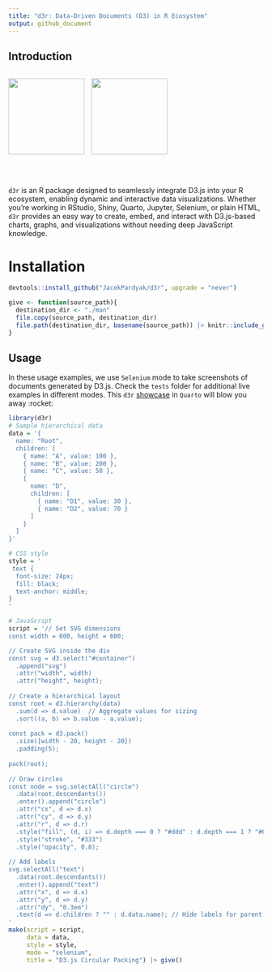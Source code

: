 ```yaml
---
title: "d3r: Data-Driven Documents (D3) in R Ecosystem"
output: github_document
---
```


## Introduction

<div style="display: flex; align-items: center;">
  <img src="https://upload.wikimedia.org/wikipedia/commons/1/15/Logo_D3.svg" style="height: 150px; margin-right: 10px;">
  <img src="https://upload.wikimedia.org/wikipedia/commons/1/1b/R_logo.svg" style="height: 150px;">
</div>

</br>

`d3r` is an R package designed to seamlessly integrate D3.js into your R ecosystem, enabling dynamic and interactive data visualizations. Whether you're working in RStudio, Shiny, Quarto, Jupyter, Selenium, or plain HTML, `d3r` provides an easy way to create, embed, and interact with D3.js-based charts, graphs, and visualizations without needing deep JavaScript knowledge.

# Installation

``` r
devtools::install_github("JacekPardyak/d3r", upgrade = "never")
```

```r
give <- function(source_path){
  destination_dir <- "./man"
  file.copy(source_path, destination_dir)
  file.path(destination_dir, basename(source_path)) |> knitr::include_graphics()
}
```

## Usage

In these usage examples, we use `Selenium` mode to take screenshots of documents generated by D3.js. Check the `tests` folder for additional live examples in different modes. This `d3r` [showcase](https://jacekpardyak.github.io/d3r/) in `Quarto` will blow you away :rocket: 


```r
library(d3r)
# Sample hierarchical data
data = '{
  name: "Root",
  children: [
    { name: "A", value: 100 },
    { name: "B", value: 200 },
    { name: "C", value: 50 },
    { 
      name: "D", 
      children: [
        { name: "D1", value: 30 },
        { name: "D2", value: 70 }
      ]
    }
  ]
}'

# CSS style
style = '
 text {
  font-size: 24px;
  fill: black;
  text-anchor: middle;
}
'

# JavaScript
script = '// Set SVG dimensions
const width = 600, height = 600;

// Create SVG inside the div
const svg = d3.select("#container")
  .append("svg")
  .attr("width", width)
  .attr("height", height);
      
// Create a hierarchical layout
const root = d3.hierarchy(data)
  .sum(d => d.value)  // Aggregate values for sizing
  .sort((a, b) => b.value - a.value);
    
const pack = d3.pack()
  .size([width - 20, height - 20])
  .padding(5);
    
pack(root);
    
// Draw circles
const node = svg.selectAll("circle")
  .data(root.descendants())
  .enter().append("circle")
  .attr("cx", d => d.x)
  .attr("cy", d => d.y)
  .attr("r", d => d.r)
  .style("fill", (d, i) => d.depth === 0 ? "#ddd" : d.depth === 1 ? "#69b3a2" : "#ff9999")
  .style("stroke", "#333")
  .style("opacity", 0.8);
    
// Add labels
svg.selectAll("text")
  .data(root.descendants())
  .enter().append("text")
  .attr("x", d => d.x)
  .attr("y", d => d.y)
  .attr("dy", "0.3em")
  .text(d => d.children ? "" : d.data.name); // Hide labels for parent nodes
' 
make(script = script, 
     data = data, 
     style = style, 
     mode = "selenium", 
     title = "D3.js Circular Packing") |> give()
```


